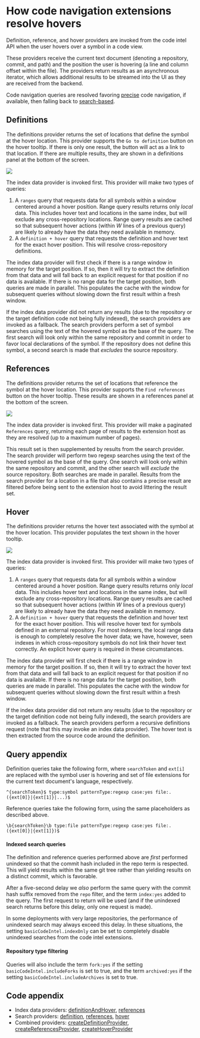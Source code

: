 # How code navigation extensions resolve hovers

Definition, reference, and hover providers are invoked from the code intel API when the user hovers over a symbol in a code view.

These providers receive the current text document (denoting a repository, commit, and path) and the position the user is hovering (a line and column offset within the file). The providers return results as an asynchronous iterator, which allows additional results to be streamed into the UI as they are received from the backend.

Code navigation queries are resolved favoring [precise](https://docs.sourcegraph.com/code_navigation/explanations/precise_code_navigation) code navigation, if available, then falling back to [search-based](https://docs.sourcegraph.com/code_navigation/explanations/search_based_code_navigation).

## Definitions

The definitions provider returns the set of locations that define the symbol at the hover location. This provider supports the `Go to definition` button on the hover tooltip. If there is only one result, the button will act as a link to that location. If there are multiple results, they are shown in a definitions panel at the bottom of the screen.

![](https://storage.googleapis.com/sourcegraph-assets/Docs/code-intel-definitions.svg)

The index data provider is invoked first. This provider will make two types of queries:

1. A `ranges` query that requests data for all symbols within a window centered around a hover position. Range query results returns only _local_ data. This includes hover text and locations in the same index, but will exclude any cross-repository locations. Range query results are cached so that subsequent hover actions (within _W_ lines of a previous query) are likely to already have the data they need available in memory.
1. A `definition + hover` query that requests the definition and hover text for the exact hover position. This will resolve cross-repository definitions.

The index data provider will first check if there is a range window in memory for the target position. If so, then it will try to extract the definition from that data and will fall back to an explicit request for that position if no data is available. If there is no range data for the target position, both queries are made in parallel. This populates the cache with the window for subsequent queries without slowing down the first result within a fresh window.

If the index data provider did not return any results (due to the repository or the target definition code not being fully indexed), the search providers are invoked as a fallback. The search providers perform a set of symbol searches using the text of the hovered symbol as the base of the query. The first search will look only within the same repository and commit in order to favor local declarations of the symbol. If the repository does not define this symbol, a second search is made that _excludes_ the source repository.

## References

The definitions provider returns the set of locations that reference the symbol at the hover location. This provider supports the `Find references` button on the hover tooltip. These results are shown in a references panel at the bottom of the screen.

![](https://storage.googleapis.com/sourcegraph-assets/Docs/code-intel-references.svg)

The index data provider is invoked first. This provider will make a paginated `References` query, returning each page of results to the extension host as they are resolved (up to a maximum number of pages).

This result set is then supplemented by results from the search provider. The search provider will perform two regexp searches using the text of the hovered symbol as the base of the query. One search will look only within the same repository and commit, and the other search will _exclude_ the source repository. Both searches are made in parallel. Results from the search provider for a location in a file that also contains a precise result are filtered before being sent to the extension host to avoid littering the result set.

## Hover

The definitions provider returns the hover text associated with the symbol at the hover location. This provider populates the text shown in the hover tooltip.

![](https://storage.googleapis.com/sourcegraph-assets/Docs/code-intel-hover.svg)

The index data provider is invoked first. This provider will make two types of queries:

1. A `ranges` query that requests data for all symbols within a window centered around a hover position. Range query results returns only _local_ data. This includes hover text and locations in the same index, but will exclude any cross-repository locations. Range query results are cached so that subsequent hover actions (within _W_ lines of a previous query) are likely to already have the data they need available in memory.
1. A `definition + hover` query that requests the definition and hover text for the exact hover position. This will resolve hover text for symbols defined in an external repository. For most indexers, the local range data is enough to completely resolve the hover data; we have, however, seen indexes in which cross-repository symbols do not link their hover text correctly. An explicit hover query is required in these circumstances.

The index data provider will first check if there is a range window in memory for the target position. If so, then it will try to extract the hover text from that data and will fall back to an explicit request for that position if no data is available. If there is no range data for the target position, both queries are made in parallel. This populates the cache with the window for subsequent queries without slowing down the first result within a fresh window.

If the index data provider did not return any results (due to the repository or the target definition code not being fully indexed), the search providers are invoked as a fallback. The search providers perform a recursive definitions request (note that this may invoke an index data provider). The hover text is then extracted from the source code around the definition.

## Query appendix

Definition queries take the following form, where `searchToken` and `ext[i]` are replaced with the symbol user is hovering and set of file extensions for the current text document's language, respectively.

```
^{searchToken}$ type:symbol patternType:regexp case:yes file:.({ext[0]}|{ext[1]}|...)$
```

Reference queries take the following form, using the same placeholders as described above.

```
\b{searchToken}\b type:file patternType:regexp case:yes file:.({ext[0]}|{ext[1]})$
```

#### Indexed search queries

The definition and reference queries performed above are _first_ performed unindexed so that the commit hash included in the repo term is respected. This will yield results within the same git tree rather than yielding results on a distinct commit, which is favorable.

After a five-second delay we _also_ perform the same query with the commit hash suffix removed from the `repo` filter, and the term `index:yes` added to the query. The first request to return will be used (and if the unindexed search returns before this delay, only one request is made).

In some deployments with very large repositories, the performance of unindexed search may always exceed this delay. In these situations, the setting `basicCodeIntel.indexOnly` can be set to completely disable unindexed searches from the code intel extensions.

#### Repository type filtering

Queries will also include the term `fork:yes` if the setting `basicCodeIntel.includeForks` is set to true, and the term `archived:yes` if the setting `basicCodeIntel.includeArchives` is set to true.

## Code appendix

- Index data providers: [definitionAndHover](https://sourcegraph.com/search?q=context:global+repo:%5Egithub%5C.com/sourcegraph/code-intel-extensions%24%40master+file:%5Etemplate/src/lsif/providers%5C.ts+function+definitionAndHover%28&patternType=literal), [references](https://sourcegraph.com/search?q=context:global+repo:%5Egithub%5C.com/sourcegraph/code-intel-extensions%24%40master+file:%5Etemplate/src/lsif/providers%5C.ts+function+references%28&patternType=literal)
- Search providers: [definition](https://sourcegraph.com/search?q=context:global+repo:%5Egithub%5C.com/sourcegraph/code-intel-extensions%24%40master+file:%5Etemplate/src/search/providers%5C.ts+const+definition+%3D&patternType=literal), [references](https://sourcegraph.com/search?q=context:global+repo:%5Egithub%5C.com/sourcegraph/code-intel-extensions%24%40master+file:%5Etemplate/src/search/providers%5C.ts+const+references+%3D&patternType=literal), [hover](https://sourcegraph.com/search?q=context:global+repo:%5Egithub%5C.com/sourcegraph/code-intel-extensions%24%40master+file:%5Etemplate/src/search/providers%5C.ts+const+hover+%3D&patternType=literal)
- Combined providers: [createDefinitionProvider](https://sourcegraph.com/search?q=context:global+repo:%5Egithub%5C.com/sourcegraph/code-intel-extensions%24%40master+file:%5Etemplate/src/providers%5C.ts+function+createDefinitionProvider%28&patternType=literal), [createReferencesProvider](https://sourcegraph.com/search?q=context:global+repo:%5Egithub%5C.com/sourcegraph/code-intel-extensions%24%40master+file:%5Etemplate/src/providers%5C.ts+function+createReferencesProvider%28&patternType=literal), [createHoverProvider](https://sourcegraph.com/search?q=context:global+repo:%5Egithub%5C.com/sourcegraph/code-intel-extensions%24%40master+file:%5Etemplate/src/providers%5C.ts+function+createHoverProvider%28&patternType=literal)
